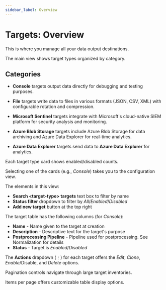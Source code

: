 ```yaml
---
sidebar_label: Overview
---
```


# Targets: Overview

This is where you manage all your data output destinations.

The main view shows target types organized by category.

## Categories

- **Console** targets output data directly for debugging and testing purposes.

- **File** targets write data to files in various formats (JSON, CSV, XML) with configurable rotation and compression.

- **Microsoft Sentinel** targets integrate with Microsoft's cloud-native SIEM platform for security analysis and monitoring.

- **Azure Blob Storage** targets include Azure Blob Storage for data archiving and Azure Data Explorer for real-time analytics.

- **Azure Data Explorer** targets send data to **Azure Data Explorer** for analytics.

Each target type card shows enabled/disabled counts.

Selecting one of the cards (e.g., _Console_) takes you to the configuration view.

The elements in this view:

- **Search &lt;target-type&gt; targets** text box to filter by name
- **Status filter** dropdown to filter by _All_/_Enabled_/_Disabled_
- **Add new target** button at the top right

The target table has the following columns (for _Console_):

- **Name** - Name given to the target at creation
- **Description** - Descriptive text for the target's purpose
- **Postprocessing Pipeline** - Pipeline used for postprocessing. See <Topic id="normalization">Normalization</Topic> for details
- **Status** - Target is _Enabled_/_Disabled_

The **Actions** drapdown (⋮) for each target offers the _Edit_, _Clone_, _Enable_/Disable, and _Delete_ options.

Pagination controls navigate through large target inventories.

Items per page offers customizable table display options.
